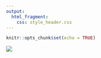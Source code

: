 ```yaml
---
output: 
  html_fragment:
    css: style_header.css  
---
```


```r
knitr::opts_chunk$set(echo = TRUE)
```

<head class="div-1">
<img src="img/normal.svg" >
</head>


